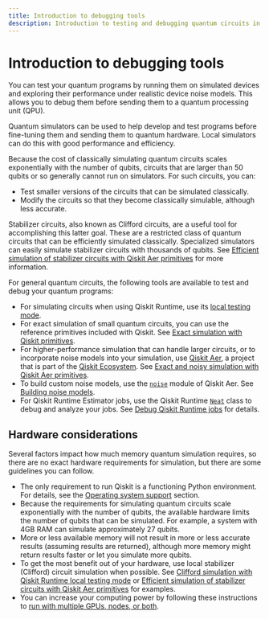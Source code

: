 ```yaml
---
title: Introduction to debugging tools
description: Introduction to testing and debugging quantum circuits in Qiskit.
---
```

# Introduction to debugging tools

You can test your quantum programs by running them on simulated devices and exploring their performance under realistic device noise models. This allows you to debug them before sending them to a quantum processing unit (QPU).

Quantum simulators can be used to help develop and test programs before fine-tuning them and sending them to quantum hardware. Local simulators can do this with good performance and efficiency.

Because the cost of classically simulating quantum circuits scales exponentially with the number of qubits, circuits that are larger than 50 qubits or so generally cannot run on simulators. For such circuits, you can:

- Test smaller versions of the circuits that can be simulated classically.
- Modify the circuits so that they become classically simulable, although less accurate.

Stabilizer circuits, also known as Clifford circuits, are a useful tool for accomplishing this latter goal. These are a restricted class of quantum circuits that can be efficiently simulated classically. Specialized simulators can easily simulate stabilizer circuits with thousands of qubits. See [Efficient simulation of stabilizer circuits with Qiskit Aer primitives](./simulate-stabilizer-circuits) for more information.

For general quantum circuits, the following tools are available to test and debug your quantum programs:

- For simulating circuits when using Qiskit Runtime, use its [local testing mode](local-testing-mode).
- For exact simulation of small quantum circuits, you can use the reference primitives included with Qiskit. See [Exact simulation with Qiskit primitives](./simulate-with-qiskit-sdk-primitives).
- For higher-performance simulation that can handle larger circuits, or to incorporate noise models into your simulation, use [Qiskit Aer](https://qiskit.org/ecosystem/aer/), a project that is part of the [Qiskit Ecosystem](https://qiskit.github.io/ecosystem/). See [Exact and noisy simulation with Qiskit Aer primitives](simulate-with-qiskit-aer).
- To build custom noise models, use the [`noise`](https://qiskit.org/ecosystem/aer/apidocs/aer_noise.html) module of Qiskit Aer. See [Building noise models](./build-noise-models).
- For Qiskit Runtime Estimator jobs, use the Qiskit Runtime [`Neat`](/api/qiskit-ibm-runtime/debug-tools) class to debug and analyze your jobs. See [Debug Qiskit Runtime jobs](/guides/debug-qiskit-runtime-jobs) for details.

## Hardware considerations

Several factors impact how much memory quantum simulation requires, so there are no exact hardware requirements for simulation, but there are some guidelines you can follow.

- The only requirement to run Qiskit is a functioning Python environment.  For details, see the [Operating system support](./install-qiskit#operating-system-support) section.
- Because the requirements for simulating quantum circuits scale exponentially with the number of qubits, the available hardware limits the number of qubits that can be simulated. For example, a system with 4GB RAM can simulate approximately 27 qubits.
- More or less available memory will not result in more or less accurate results (assuming results are returned), although more memory might return results faster or let you simulate more qubits.
- To get the most benefit out of your hardware, use local stabilizer (Clifford) circuit simulation when possible.  See [Clifford simulation with Qiskit Runtime local testing mode](local-testing-mode#clifford-simulation) or [Efficient simulation of stabilizer circuits with Qiskit Aer primitives](./simulate-stabilizer-circuits) for examples.
- You can increase your computing power by following these instructions to [run with multiple GPUs, nodes, or both](https://qiskit.github.io/qiskit-aer/howtos/running_gpu.html).